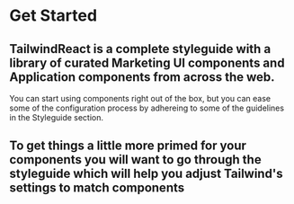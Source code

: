 <h1>Get Started</h1>
<h2>
    TailwindReact is a complete styleguide with a library of curated Marketing UI components and Application
    components from across the web. 
</h2>
<div>You can start using components right out of the box, but you can ease some of the configuration process by adhereing to some of the guidelines in the Styleguide section.</div>
<h2>
    To get things a little more primed for your components you will want to go
    through the styleguide which will help you adjust Tailwind's settings to
    match components
</h2>
